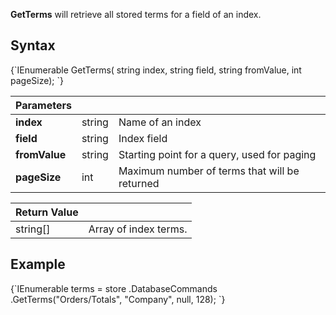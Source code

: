 
**GetTerms** will retrieve all stored terms for a field of an index.

## Syntax

<TabItem value="get_terms_1" label="get_terms_1">
<CodeBlock language="csharp">
{`IEnumerable<string> GetTerms(
	string index,
	string field,
	string fromValue,
	int pageSize);
`}
</CodeBlock>
</TabItem>

| Parameters | | |
| ------------- | ------------- | ----- |
| **index** | string | Name of an index |
| **field** | string | Index field |
| **fromValue** | string | Starting point for a query, used for paging |
| **pageSize** | int | Maximum number of terms that will be returned |

| Return Value | |
| ------------- | ----- |
| string[] | Array of index terms. |

## Example

<TabItem value="get_terms_2" label="get_terms_2">
<CodeBlock language="csharp">
{`IEnumerable<string> terms = store
	.DatabaseCommands
	.GetTerms("Orders/Totals", "Company", null, 128);
`}
</CodeBlock>
</TabItem>


